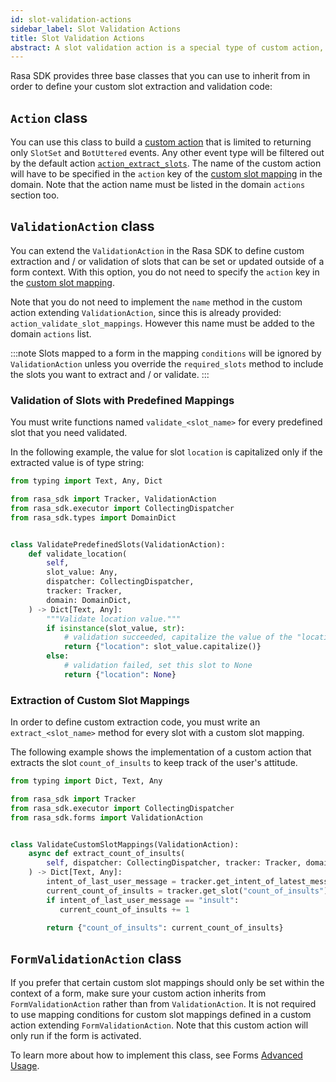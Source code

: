 ```yaml
---
id: slot-validation-actions
sidebar_label: Slot Validation Actions
title: Slot Validation Actions
abstract: A slot validation action is a special type of custom action, designed to handle custom extraction and/or validation of slot values. This can be used to validate slots with predefined mappings or extract slots with custom mappings.
---
```


Rasa SDK provides three base classes that you can use to inherit from in order to define your custom slot extraction and
validation code:

## `Action` class

You can use this class to build a [custom action](./custom-actions.mdx) that is limited to returning only
`SlotSet` and `BotUttered` events. Any other event type will be filtered out by the default action
[`action_extract_slots`](./default-actions.mdx#action_extract_slots).
The name of the custom action will have to be specified in the `action` key of the
[custom slot mapping](./domain.mdx#custom-slot-mappings) in the domain.
Note that the action name must be listed in the domain `actions` section too.

## `ValidationAction` class

You can extend the `ValidationAction` in the Rasa SDK to define custom extraction and / or validation of slots that
can be set or updated outside of a form context.
With this option, you do not need to specify the `action` key in the [custom slot mapping](./domain.mdx#custom-slot-mappings).

Note that you do not need to implement the `name` method in the custom action extending `ValidationAction`, since this
is already provided: `action_validate_slot_mappings`. However this name must be added to the domain `actions` list.

:::note
Slots mapped to a form in the mapping `conditions` will be ignored by `ValidationAction` unless you override
the `required_slots` method to include the slots you want to extract and / or validate.
:::

### Validation of Slots with Predefined Mappings

You must write functions named `validate_<slot_name>` for every predefined slot that you need validated.

In the following example, the value for slot `location` is capitalized only if the extracted value is of type string:

```python
from typing import Text, Any, Dict

from rasa_sdk import Tracker, ValidationAction
from rasa_sdk.executor import CollectingDispatcher
from rasa_sdk.types import DomainDict


class ValidatePredefinedSlots(ValidationAction):
    def validate_location(
        self,
        slot_value: Any,
        dispatcher: CollectingDispatcher,
        tracker: Tracker,
        domain: DomainDict,
    ) -> Dict[Text, Any]:
        """Validate location value."""
        if isinstance(slot_value, str):
            # validation succeeded, capitalize the value of the "location" slot
            return {"location": slot_value.capitalize()}
        else:
            # validation failed, set this slot to None
            return {"location": None}
```

### Extraction of Custom Slot Mappings

In order to define custom extraction code, you must write an `extract_<slot_name>` method for every slot with a
custom slot mapping.

The following example shows the implementation of a custom action that extracts the slot `count_of_insults` to keep
track of the user's attitude.

```python
from typing import Dict, Text, Any

from rasa_sdk import Tracker
from rasa_sdk.executor import CollectingDispatcher
from rasa_sdk.forms import ValidationAction


class ValidateCustomSlotMappings(ValidationAction):
    async def extract_count_of_insults(
        self, dispatcher: CollectingDispatcher, tracker: Tracker, domain: Dict
    ) -> Dict[Text, Any]:
        intent_of_last_user_message = tracker.get_intent_of_latest_message()
        current_count_of_insults = tracker.get_slot("count_of_insults")
        if intent_of_last_user_message == "insult":
           current_count_of_insults += 1

        return {"count_of_insults": current_count_of_insults}
```

## `FormValidationAction` class

If you prefer that certain custom slot mappings should only be set within the context of a form,
make sure your custom action inherits from `FormValidationAction` rather than from `ValidationAction`.
It is not required to use mapping conditions for custom slot mappings defined in a custom action extending
`FormValidationAction`.
Note that this custom action will only run if the form is activated.

To learn more about how to implement this class, see Forms [Advanced Usage](./forms.mdx#advanced_usage).
